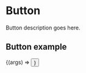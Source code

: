 
<Meta title="Components/Button" component={Button} />

# Button

Button description goes here.

<ArgsTable of={Button} />

## Button example

<Canvas>
  <Story
    name="Button Example"
    args={{ children: 'Button Example' }}
  >
    {(args) => <Button {...args} />}
  </Story>
</Canvas>
